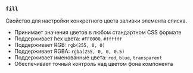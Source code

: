 ### `fill`

Свойство для настройки конкретного цвета заливки элемента списка.

- Принимает значения цветов в любом стандартном CSS формате
- Поддерживает hex цвета: `#FF0000`, `#ffffff`
- Поддерживает RGB: `rgb(255, 0, 0)`
- Поддерживает RGBA: `rgba(255, 0, 0, 0.5)`
- Поддерживает именованные цвета: `red`, `blue`, `transparent`
- Обеспечивает точный контроль над цветом фона компонента
